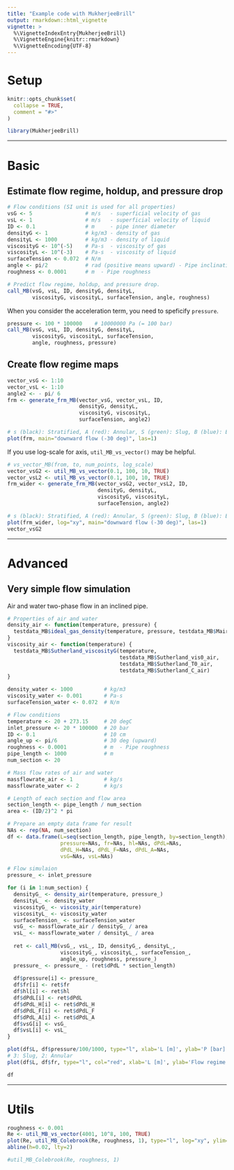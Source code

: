 ```yaml
---
title: "Example code with MukherjeeBrill"
output: rmarkdown::html_vignette
vignette: >
  %\VignetteIndexEntry{MukherjeeBrill}
  %\VignetteEngine{knitr::rmarkdown}
  %\VignetteEncoding{UTF-8}
---
```


# Setup

```r
knitr::opts_chunk$set(
  collapse = TRUE,
  comment = "#>"
)
```

```r
library(MukherjeeBrill)
```

----

# Basic

## Estimate flow regime, holdup, and pressure drop

```r
# Flow conditions (SI unit is used for all properties)
vsG <- 5                 # m/s   - superficial velocity of gas
vsL <- 1                 # m/s   - superficial velocity of liquid
ID <- 0.1                # m     - pipe inner diameter
densityG <- 1            # kg/m3 - density of gas
densityL <- 1000         # kg/m3 - density of liquid 
viscosityG <- 10^(-5)    # Pa-s  - viscosity of gas
viscosityL <- 10^(-3)    # Pa-s  - viscosity of liquid
surfaceTension <- 0.072  # N/m
angle <- pi/2            # rad (positive means upward) - Pipe inclination 
roughness <- 0.0001      # m  - Pipe roughness
```

```r
# Predict flow regime, holdup, and pressure drop. 
call_MB(vsG, vsL, ID, densityG, densityL,
        viscosityG, viscosityL, surfaceTension, angle, roughness)
```

When you consider the acceleration term, you need to speficify `pressure`. 

```r
pressure <- 100 * 100000    # 10000000 Pa (= 100 bar)
call_MB(vsG, vsL, ID, densityG, densityL,
        viscosityG, viscosityL, surfaceTension,
        angle, roughness, pressure)
```

## Create flow regime maps

```r
vector_vsG <- 1:10
vector_vsL <- 1:10
angle2 <- - pi/ 6
frm <- generate_frm_MB(vector_vsG, vector_vsL, ID,
                       densityG, densityL,
                       viscosityG, viscosityL,
                       surfaceTension, angle2)

# s (black): Stratified, A (red): Annular, S (green): Slug, B (blue): Bubble
plot(frm, main="downward flow (-30 deg)", las=1)
```

If you use log-scale for axis, `util_MB_vs_vector()` may be helpful.

```r
# vs_vector_MB(from, to, num_points, log_scale)
vector_vsG2 <- util_MB_vs_vector(0.1, 100, 10, TRUE)
vector_vsL2 <- util_MB_vs_vector(0.1, 100, 10, TRUE)
frm_wider <- generate_frm_MB(vector_vsG2, vector_vsL2, ID,
                             densityG, densityL,
                             viscosityG, viscosityL,
                             surfaceTension, angle2)

# s (black): Stratified, A (red): Annular, S (green): Slug, B (blue): Bubble
plot(frm_wider, log="xy", main="downward flow (-30 deg)", las=1)
vector_vsG2
```

----

# Advanced

## Very simple flow simulation

Air and water two-phase flow in an inclined pipe. 

```r
# Properties of air and water
density_air <- function(temperature, pressure) {
  testdata_MB$ideal_gas_density(temperature, pressure, testdata_MB$Mair)
}
viscosity_air <- function(temperature) {
  testdata_MB$Sutherland_viscosityG(temperature,
                                    testdata_MB$Sutherland_vis0_air,
                                    testdata_MB$Sutherland_T0_air,
                                    testdata_MB$Sutherland_C_air)
}

density_water <- 1000          # kg/m3
viscosity_water <- 0.001       # Pa-s
surfaceTension_water <- 0.072  # N/m
```

```r
# Flow conditions
temperature <- 20 + 273.15     # 20 degC
inlet_pressure <- 20 * 100000  # 20 bar
ID <- 0.1                      # 10 cm
angle_up <- pi/6               # 30 deg (upward)
roughness <- 0.0001            # m  - Pipe roughness
pipe_length <- 1000            # m
num_section <- 20

# Mass flow rates of air and water
massflowrate_air <- 1          # kg/s
massflowrate_water <- 2        # kg/s
```

```r
# Length of each section and flow area
section_length <- pipe_length / num_section
area <- (ID/2)^2 * pi

# Prepare an empty data frame for result
NAs <- rep(NA, num_section)
df <- data.frame(L=seq(section_length, pipe_length, by=section_length),
                 pressure=NAs, fr=NAs, hl=NAs, dPdL=NAs,
                 dPdL_H=NAs, dPdL_F=NAs, dPdL_A=NAs,
                 vsG=NAs, vsL=NAs)

# Flow simulaion
pressure_ <- inlet_pressure

for (i in 1:num_section) {
  densityG_ <- density_air(temperature, pressure_)
  densityL_ <- density_water
  viscosityG_ <- viscosity_air(temperature)
  viscosityL_ <- viscosity_water
  surfaceTension_ <- surfaceTension_water
  vsG_ <- massflowrate_air / densityG_ / area
  vsL_ <- massflowrate_water / densityL_ / area
  
  ret <- call_MB(vsG_, vsL_, ID, densityG_, densityL_,
                 viscosityG_, viscosityL_, surfaceTension_,
                 angle_up, roughness, pressure_)
  pressure_ <- pressure_ - (ret$dPdL * section_length)
  
  df$pressure[i] <- pressure_
  df$fr[i] <- ret$fr
  df$hl[i] <- ret$hl
  df$dPdL[i] <- ret$dPdL
  df$dPdL_H[i] <- ret$dPdL_H
  df$dPdL_F[i] <- ret$dPdL_F
  df$dPdL_A[i] <- ret$dPdL_A
  df$vsG[i] <- vsG_
  df$vsL[i] <- vsL_
}

plot(df$L, df$pressure/100/1000, type="l", xlab='L [m]', ylab='P [bar]', las=1)
# 3: Slug, 2: Annular
plot(df$L, df$fr, type="l", col="red", xlab='L [m]', ylab='Flow regime', las=1)

df
```



----

# Utils

```r
roughness <- 0.001
Re <- util_MB_vs_vector(4001, 10^8, 100, TRUE)
plot(Re, util_MB_Colebrook(Re, roughness, 1), type="l", log="xy", ylim=c(0.005,0.1), ylab="fD")
abline(h=0.02, lty=2)

#util_MB_Colebrook(Re, roughness, 1)

```



